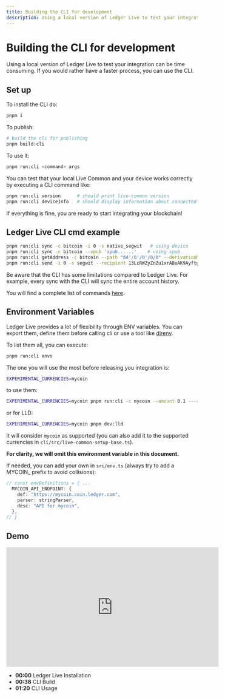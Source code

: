 ```yaml
---
title: Building the CLI for development
description: Using a local version of Ledger Live to test your integration can be time consuming. If you would rather have a faster process, you can use the CLI.
---
```



# Building the CLI for development

Using a local version of Ledger Live to test your integration can be time consuming. If you would rather have a faster process, you can use the CLI.

## Set up

To install the CLI do:

```sh copy
pnpm i
```

To publish:

```sh copy
# build the cli for publishing
pnpm build:cli
```

To use it:
```sh copy
pnpm run:cli <command> args
```

You can test that your local Live Common and your device works correctly by executing a CLI command like:

```sh copy
pnpm run:cli version      # should print live-common version
pnpm run:cli deviceInfo   # should display information about connected device
```

If everything is fine, you are ready to start integrating your blockchain!


## Ledger Live CLI cmd example

```sh copy 
pnpm run:cli sync -c bitcoin -i 0 -s native_segwit   # using device
pnpm run:cli sync -c bitcoin --xpub 'xpub......'    # using xpub
pnpm run:cli getAddress -c bitcoin --path "84'/0'/0'/0/0" --derivationMode ''
pnpm run:cli send -i 0 -s segwit --recipient 13LcRWZyZnZu1xrABuAK9Ayftg4kfVs1AA --amount 0.00056 --feePerByte 5
```

<Callout type="info" emoji="ℹ️">
  Be aware that the CLI has some limitations compared to Ledger Live. For example, every sync with the CLI will sync the entire account history.
</Callout>

You will find a complete list of commands [here](https://github.com/LedgerHQ/ledger-live/tree/develop/apps/cli#documentation).

## Environment Variables

Ledger Live provides a lot of flexibility through ENV variables. You can export them, define them before calling cli or use a tool like [direnv](https://direnv.net/).

To list them all, you can execute:

```sh copy
pnpm run:cli envs
```

The one you will use the most before releasing you integration is:

```sh copy
EXPERIMENTAL_CURRENCIES=mycoin
```

to use them:
```sh copy
EXPERIMENTAL_CURRENCIES=mycoin pnpm run:cli -c mycoin --amount 0.1 ---recipient mycoinaddr -i 0
```

or for LLD:
```sh copy
EXPERIMENTAL_CURRENCIES=mycoin pnpm dev:lld
```

It will consider `mycoin` as supported (you can also add it to the supported currencies in `cli/src/live-common-setup-base.ts`).

**For clarity, we will omit this environment variable in this document.**

If needed, you can add your own in `src/env.ts` (always try to add a MYCOIN\_ prefix to avoid collisions):

```ts copy
// const envDefinitions = { ...
  MYCOIN_API_ENDPOINT: {
    def: "https://mycoin.coin.ledger.com",
    parser: stringParser,
    desc: "API for mycoin",
  },
// }
```

## Demo

<iframe width="560" height="315" src="https://www.youtube-nocookie.com/embed/XnbC5w5lBS0" title="YouTube video player" frameBorder="0" allow="accelerometer; autoplay; clipboard-write; encrypted-media; gyroscope; picture-in-picture" allowFullScreen></iframe>

- **00:00** Ledger Live Installation
- **00:38** CLI Build
- **01:20** CLI Usage

